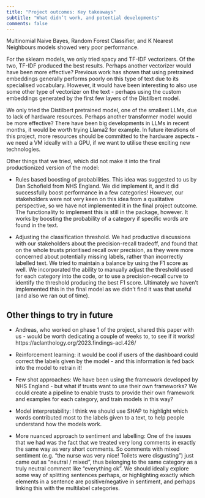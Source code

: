 ```yaml
---
title: "Project outcomes: Key takeaways"
subtitle: "What didn’t work, and potential developments"
comments: false
---
```


Multinomial Naive Bayes, Random Forest Classifier, and K Nearest Neighbours models showed very poor performance.

For the sklearn models, we only tried spacy and TF-IDF vectorizers. Of the two, TF-IDF produced the best results. Perhaps another vectorizer would have been more effective? Previous work has shown that using pretrained embeddings generally performs poorly on this type of text due to its specialised vocabulary. However, it would have been interesting to also use some other type of vectorizer on the text - perhaps using the custom embeddings generated by the first few layers of the Distilbert model. 

We only tried the Distilbert pretrained model, one of the smallest LLMs, due to lack of hardware resources. Perhaps another transformer model would be more effective? There have been big developments in LLMs in recent months, it would be worth trying Llama2 for example. In future iterations of this project, more resources should be committed to the hardware aspects - we need a VM ideally with a GPU, if we want to utilise these exciting new technologies.

Other things that we tried, which did not make it into the final productionized version of the model:

- Rules based boosting of probabilities. This idea was suggested to us by Dan Schofield from NHS England. We did implement it, and it did successfully boost performance in a few categories! However, our stakeholders were not very keen on this idea from a qualitative perspective, so we have not implemented it in the final project outcome. The functionality to implement this is still in the package, however. It works by boosting the probability of a category if specific words are found in the text.

- Adjusting the classification threshold. We had productive discussions with our stakeholders about the precision-recall tradeoff, and found that on the whole trusts prioritised recall over precision, as they were more concerned about potentially missing labels, rather than incorrectly labelled text. We tried to maintain a balance by using the F1 score as well. We incorporated the ability to manually adjust the threshold used for each category into the code, or to use a precision-recall curve to identify the threshold producing the best F1 score. Ultimately we haven’t implemented this in the final model as we didn’t find it was that useful (and also we ran out of time).

## Other things to try in future

- Andreas, who worked on phase 1 of the project, shared this paper with us - would be worth dedicating a couple of weeks to, to see if it works! https://aclanthology.org/2023.findings-acl.426/ 

- Reinforcement learning: it would be cool if users of the dashboard could correct the labels given by the model - and this information is fed back into the model to retrain it!

- Few shot approaches: We have been using the framework developed by NHS England - but what if trusts want to use their own frameworks? We could create a pipeline to enable trusts to provide their own framework and examples for each category, and train models in this way? 

- Model interpretability: I think we should use SHAP to highlight which words contributed most to the labels given to a text, to help people understand how the models work.

- More nuanced approach to sentiment and labelling: One of the issues that we had was the fact that we treated very long comments in exactly the same way as very short comments. So comments with mixed sentiment (e.g. “the nurse was very nice! Toilets were disgusting”) just came out as “neutral / mixed”, thus belonging to the same category as a truly neutral comment like “everything ok”. We should ideally explore some way of splitting sentences perhaps, or highlighting exactly which elements in a sentence are positive/negative in sentiment, and perhaps linking this with the multilabel categories.
